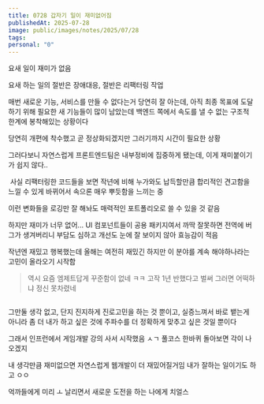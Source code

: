 ```yaml
---
title: 0728 갑자기 일이 재미없어짐
publishedAt: 2025-07-28
image: public/images/notes/2025/07/28
tags: 
personal: "0"
---
```

요새 일이 재미가 없음


요새 하는 일의 절반은 장애대응, 절반은 리팩터링 작업

매번 새로운 기능, 서비스를 만들 수 없다는거 당연히 잘 아는데, 아직 최종 목표에 도달하기 위해 필요한 새 기능들이 많이 남았는데 백엔드 쪽에서 속도를 낼 수 없는 구조적 한계에 봉착해있는 상황이다

당연히 개편에 착수했고 곧 정상화되겠지만 그러기까지 시간이 필요한 상황

그러다보니 자연스럽게 프론트엔드팀은 내부정비에 집중하게 됐는데, 이게 재미붙이기가 쉽지 않다..

<Image src="/images/notes/2025/07/28/1.png" alt="" width={150} height={150} />
사실 리팩터링한 코드들을 보면 작년에 비해 누가와도 납득할만큼 합리적인 견고함을 느낄 수 있게 바뀌어서 속으론 매우 뿌듯함을 느끼는 중

이런 변화들을 로깅만 잘 해놔도 매력적인 포트폴리오로 쓸 수 있을 것 같음

하지만 재미가 너무 없어... UI 컴포넌트들이 공용 패키지여서 까딱 잘못하면 전역에 버그가 생겨버리니 부담도 심하고 개선도 눈에 잘 보이지 않아 효능감이 적음

작년엔 재밌고 행복했는데 올해는 여전히 재밌긴 하지만 이 분야를 계속 해야하나라는 고민이 올라오기 시작함

> 역시 요즘 엠제트답게 꾸준함이 없네 ㅋㅋ 고작 1년 반했다고 벌써 그러면 어떡하냐 정신 못차렸네

<Image src="/images/notes/2025/07/28/2.png" alt="" width={150} height={150} caption="'아가리'"/>

그만둘 생각 없고, 단지 진지하게 진로고민을 하는 것 뿐이고, 실증느껴서 바로 뱉는게 아니라 좀 더 내가 하고 싶은 것에 주파수를 더 정확하게 맞추고 싶은 것일 뿐이다

그래서 인프런에서 게임개발 강의 사서 시작했음 ㅅㄱ 풀코스 한바퀴 돌아보면 각이 나오겠지

내 생각만큼 재미없으면 자연스럽게 웹개발이 더 재밌어질거임 내가 잘하는 일이기도 하고 ㅇㅇ

억까들에게 미리 ㅗ 날리면서 새로운 도전을 하는 나에게 치얼스
